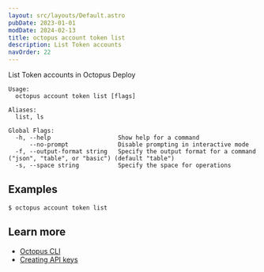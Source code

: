 ```yaml
---
layout: src/layouts/Default.astro
pubDate: 2023-01-01
modDate: 2024-02-13
title: octopus account token list
description: List Token accounts
navOrder: 22
---
```


List Token accounts in Octopus Deploy

```
Usage:
  octopus account token list [flags]

Aliases:
  list, ls

Global Flags:
  -h, --help                   Show help for a command
      --no-prompt              Disable prompting in interactive mode
  -f, --output-format string   Specify the output format for a command ("json", "table", or "basic") (default "table")
  -s, --space string           Specify the space for operations

```

## Examples

<SamplesInstance />

```
$ octopus account token list

```

## Learn more

- [Octopus CLI](/docs/octopus-rest-api/cli)
- [Creating API keys](/docs/octopus-rest-api/how-to-create-an-api-key)